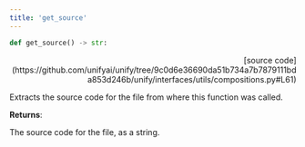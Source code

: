 ```yaml
---
title: 'get_source'
---
```


```python
def get_source() -> str:
```

<p align="right">[source code](https://github.com/unifyai/unify/tree/9c0d6e36690da51b734a7b7879111bda853d246b/unify/interfaces/utils/compositions.py#L61)</p>

Extracts the source code for the file from where this function was called.

**Returns**:

The source code for the file, as a string.